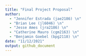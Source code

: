 ```yaml
---
title: "Final Project Proposal"
author: 
  - "Jennifer Estrada (jae2186) \n"
  - "Brian Lee (jl6046) \n"
  - "Jesse Ames (jra2186) \n"
  - "Catherine Mauro (cgm2163) \n"
  - "Benjamin Goebel (bpg2118) \n"
date: "11/12/2021"
output: github_document
---
```

